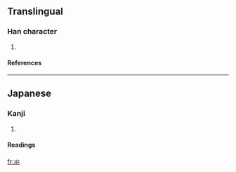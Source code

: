 ==Translingual==
===Han character===
{{Han char|rn=85|rad=水|as=01|sn=5|four=|canj=火火 (FF), XX火火 (XXFF)}}
# {{defn|Han|sort=水01}}
====References====
{{Han ref|kx=0603.011|dkj=17092|hdz=31545.011|uh=6C3A|ud=27706}}

----
==Japanese==
===Kanji===
{{ja-kanji|grade=|rs=水01}}
# {{defn|Japanese}} 
====Readings====
{{ja-readings|on=[[すい]] (sui)|kun=[[したみず]] (shitamizu)}}

[[fr:氺]]